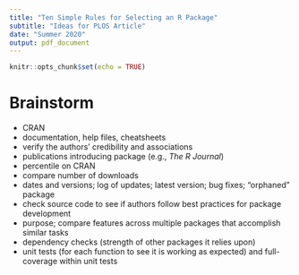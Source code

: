 ```yaml
---
title: "Ten Simple Rules for Selecting an R Package"
subtitle: "Ideas for PLOS Article" 
date: "Summer 2020"
output: pdf_document
---
```


```r
knitr::opts_chunk$set(echo = TRUE)
```


# Brainstorm

- CRAN
- documentation, help files, cheatsheets
- verify the authors' credibility and associations
- publications introducing package (e.g., *The R Journal*)
- percentile on CRAN
- compare number of downloads
- dates and versions; log of updates; latest version; bug fixes; "orphaned" package
- check source code to see if authors follow best practices for package development
- purpose; compare features across multiple packages that accomplish similar tasks
- dependency checks (strength of other packages it relies upon)
- unit tests (for each function to see it is working as expected) and full-coverage within unit tests

